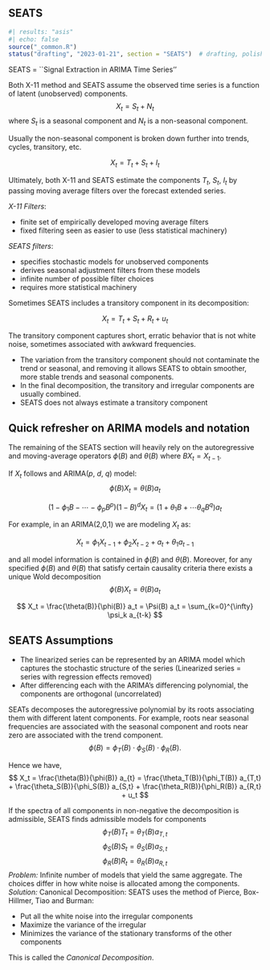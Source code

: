 ## SEATS {#sec-seats}

```r
#| results: "asis"
#| echo: false
source("_common.R")
status("drafting", "2023-01-21", section = "SEATS")  # drafting, polishing, complete
```

SEATS = ``Signal Extraction in ARIMA Time Series''

Both X-11 method and SEATS assume the observed time series is a function of latent (unobserved) components.
$$
X_t = S_t + N_t
$$
where $S_t$ is a seasonal component and $N_t$ is a non-seasonal component.

Usually the non-seasonal component is broken down further into trends, cycles, transitory, etc.

$$
X_t = T_t + S_t + I_t
$$

Ultimately, both X-11 and SEATS estimate the components $T_t$, $S_t$, $I_t$ by passing moving average filters over the forecast extended series.

*X-11 Filters*:

* finite set of empirically developed moving average filters
*	fixed filtering seen as easier to use (less statistical machinery)

*SEATS filters*:

* specifies stochastic models for unobserved components
* derives seasonal adjustment filters from these models
* infinite number of possible filter choices
* requires more statistical machinery 

Sometimes SEATS includes a transitory component in its decomposition:

$$ X_t = T_t + S_t + R_t + u_t $$

The transitory component captures short, erratic behavior 
that is not white noise, sometimes associated with awkward 
frequencies.

* The variation from the transitory component should not 
contaminate the trend or seasonal, and removing it allows SEATS to obtain smoother, more stable trends and seasonal components.
* In the final decomposition, the transitory and irregular 
components are usually combined.
* SEATS does not always estimate a transitory component


## Quick refresher on ARIMA models and notation

The remaining of the SEATS section will heavily rely on the autoregressive and moving-average operators $\phi(B)$ and $\theta(B)$ where $B X_t = X_{t-1}$.

If $X_t$ follows and ARIMA($p$, $d$, $q$) model:
$$
\phi(B) X_t = \theta(B) a_t 
$$

$$
(1 - \phi_1 B - \cdots - \phi_p B^p)(1-B)^d X_t = (1 + \theta_1 B + \cdots \theta_q B^q) a_t
$$

For example, in an ARIMA(2,0,1) we are modeling $X_t$ as:

$$
X_t = \phi_1 X_{t-1} + \phi_2 X_{t-2} + a_t + \theta_1 a_{t-1}
$$

and all model information is contained in $\phi(B)$ and $\theta(B)$.
Moreover, for any specified $\phi(B)$ and $\theta(B)$ that satisfy certain causality criteria there exists a unique Wold decomposition
$$
\phi(B) X_t = \theta(B) a_t  
$$

$$
X_t = \frac{\theta(B)}{\phi(B)} a_t = \Psi(B) a_t = \sum_{k=0}^{\infty} \psi_k a_{t-k}
$$

## SEATS Assumptions

* The linearized series can be represented by an ARIMA model which captures the stochastic structure of the series (Linearized series = series with regression effects removed)
* After differencing each with the ARIMA’s differencing polynomial, the components are orthogonal (uncorrelated)

SEATs decomposes the autoregressive polynomial by its roots associating them with different latent components. 
For example, roots near seasonal frequencies are associated with the seasonal component and roots near zero are associated with the trend component. 
$$
\phi(B) = \phi_T(B) \cdot \phi_S(B) \cdot \phi_R(B).
$$

Hence we have,
$$
X_t = 
\frac{\theta(B)}{\phi(B)} a_{t} = 
\frac{\theta_T(B)}{\phi_T(B)} a_{T,t} +
\frac{\theta_S(B)}{\phi_S(B)} a_{S,t}  +
\frac{\theta_R(B)}{\phi_R(B)} a_{R,t}  + u_t
$$

If the spectra of all components in non-negative the decomposition is admissible, SEATS finds admissible models for components
$$ \phi_T(B) T_t = \theta_T(B) a_{T, t} $$
$$ \phi_S(B) S_t = \theta_S(B) a_{S, t} $$
$$\phi_R(B) R_t = \theta_R(B) a_{R, t} $$
*Problem:* Infinite number of models that yield the same aggregate. The choices differ in how white noise is allocated among the components.
*Solution:* Canonical Decomposition: SEATS uses the method of Pierce, Box-Hillmer, Tiao and Burman:

* Put all the white noise into the irregular components
* Maximize the variance of the irregular
* Minimizes the variance of the stationary transforms of the other components

This is called the *Canonical Decomposition*.



